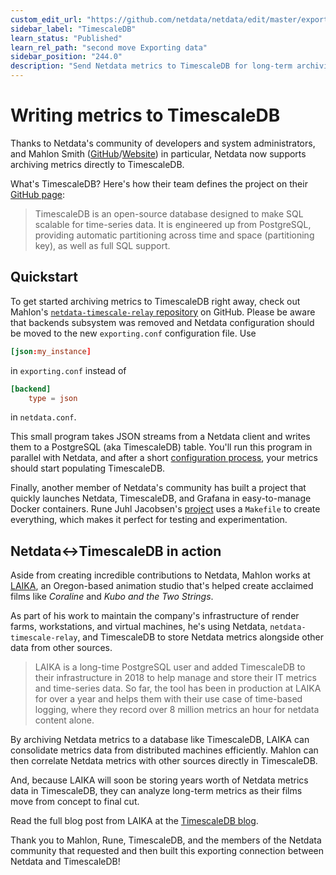 ```yaml
---
custom_edit_url: "https://github.com/netdata/netdata/edit/master/exporting/TIMESCALE.md"
sidebar_label: "TimescaleDB"
learn_status: "Published"
learn_rel_path: "second move Exporting data"
sidebar_position: "244.0"
description: "Send Netdata metrics to TimescaleDB for long-term archiving and further analysis."
---
```



# Writing metrics to TimescaleDB

Thanks to Netdata's community of developers and system administrators, and Mahlon Smith
([GitHub](https://github.com/mahlonsmith)/[Website](http://www.martini.nu/)) in particular, Netdata now supports
archiving metrics directly to TimescaleDB.

What's TimescaleDB? Here's how their team defines the project on their [GitHub page](https://github.com/timescale/timescaledb):

> TimescaleDB is an open-source database designed to make SQL scalable for time-series data. It is engineered up from
> PostgreSQL, providing automatic partitioning across time and space (partitioning key), as well as full SQL support.

## Quickstart

To get started archiving metrics to TimescaleDB right away, check out Mahlon's [`netdata-timescale-relay`
repository](https://github.com/mahlonsmith/netdata-timescale-relay) on GitHub. Please be aware that backends subsystem
was removed and Netdata configuration should be moved to the new `exporting.conf` configuration file. Use
```conf
[json:my_instance]
```
in `exporting.conf` instead of
```conf
[backend]
    type = json
```
in `netdata.conf`.

This small program takes JSON streams from a Netdata client and writes them to a PostgreSQL (aka TimescaleDB) table.
You'll run this program in parallel with Netdata, and after a short [configuration
process](https://github.com/mahlonsmith/netdata-timescale-relay#configuration), your metrics should start populating
TimescaleDB.

Finally, another member of Netdata's community has built a project that quickly launches Netdata, TimescaleDB, and
Grafana in easy-to-manage Docker containers. Rune Juhl Jacobsen's
[project](https://github.com/runejuhl/grafana-timescaledb) uses a `Makefile` to create everything, which makes it
perfect for testing and experimentation.

## Netdata&#8596;TimescaleDB in action

Aside from creating incredible contributions to Netdata, Mahlon works at [LAIKA](https://www.laika.com/), an
Oregon-based animation studio that's helped create acclaimed films like _Coraline_ and _Kubo and the Two Strings_.

As part of his work to maintain the company's infrastructure of render farms, workstations, and virtual machines, he's
using Netdata, `netdata-timescale-relay`, and TimescaleDB to store Netdata metrics alongside other data from other
sources.

> LAIKA is a long-time PostgreSQL user and added TimescaleDB to their infrastructure in 2018 to help manage and store
> their IT metrics and time-series data. So far, the tool has been in production at LAIKA for over a year and helps them
> with their use case of time-based logging, where they record over 8 million metrics an hour for netdata content alone.

By archiving Netdata metrics to a database like TimescaleDB, LAIKA can consolidate metrics data from distributed
machines efficiently. Mahlon can then correlate Netdata metrics with other sources directly in TimescaleDB.

And, because LAIKA will soon be storing years worth of Netdata metrics data in TimescaleDB, they can analyze long-term
metrics as their films move from concept to final cut.

Read the full blog post from LAIKA at the [TimescaleDB
blog](https://blog.timescale.com/blog/writing-it-metrics-from-netdata-to-timescaledb/amp/).

Thank you to Mahlon, Rune, TimescaleDB, and the members of the Netdata community that requested and then built this
exporting connection between Netdata and TimescaleDB!


